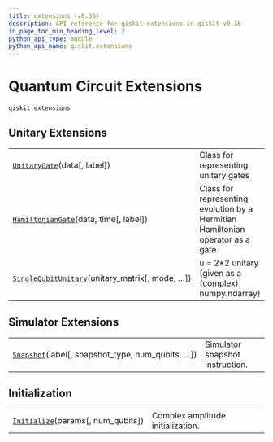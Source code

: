 ```yaml
---
title: extensions (v0.36)
description: API reference for qiskit.extensions in qiskit v0.36
in_page_toc_min_heading_level: 2
python_api_type: module
python_api_name: qiskit.extensions
---
```


<span id="module-qiskit.extensions" />

<span id="qiskit-extensions" />

<span id="quantum-circuit-extensions-qiskit-extensions" />

# Quantum Circuit Extensions

`qiskit.extensions`

## Unitary Extensions

|                                                                                                                                  |                                                                                 |
| -------------------------------------------------------------------------------------------------------------------------------- | ------------------------------------------------------------------------------- |
| [`UnitaryGate`](qiskit.extensions.UnitaryGate "qiskit.extensions.UnitaryGate")(data\[, label])                                   | Class for representing unitary gates                                            |
| [`HamiltonianGate`](qiskit.extensions.HamiltonianGate "qiskit.extensions.HamiltonianGate")(data, time\[, label])                 | Class for representing evolution by a Hermitian Hamiltonian operator as a gate. |
| [`SingleQubitUnitary`](qiskit.extensions.SingleQubitUnitary "qiskit.extensions.SingleQubitUnitary")(unitary\_matrix\[, mode, …]) | u = 2\*2 unitary (given as a (complex) numpy.ndarray)                           |

## Simulator Extensions

|                                                                                                                 |                                 |
| --------------------------------------------------------------------------------------------------------------- | ------------------------------- |
| [`Snapshot`](qiskit.extensions.Snapshot "qiskit.extensions.Snapshot")(label\[, snapshot\_type, num\_qubits, …]) | Simulator snapshot instruction. |

## Initialization

|                                                                                                     |                                   |
| --------------------------------------------------------------------------------------------------- | --------------------------------- |
| [`Initialize`](qiskit.extensions.Initialize "qiskit.extensions.Initialize")(params\[, num\_qubits]) | Complex amplitude initialization. |

